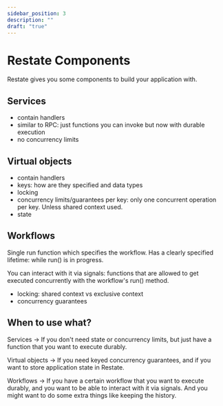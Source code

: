 ```yaml
---
sidebar_position: 3
description: ""
draft: "true"
---
```


# Restate Components

Restate gives you some components to build your application with.

## Services
- contain handlers
- similar to RPC: just functions you can invoke but now with durable execution
- no concurrency limits

## Virtual objects
- contain handlers
- keys: how are they specified and data types
- locking
- concurrency limits/guarantees per key: only one concurrent operation per key. Unless shared context used.
- state


## Workflows
Single run function which specifies the workflow.
Has a clearly specified lifetime: while run() is in progress.

You can interact with it via signals: functions that are allowed to get executed concurrently with the workflow's run() method.

- locking: shared context vs exclusive context
- concurrency guarantees


## When to use what?

Services -> If you don't need state or concurrency limits, but just have a function that you want to execute durably.

Virtual objects -> If you need keyed concurrency guarantees, and if you want to store application state in Restate.

Workflows -> If you have a certain workflow that you want to execute durably, and you want to be able to interact with it via signals.
And you might want to do some extra things like keeping the history.
